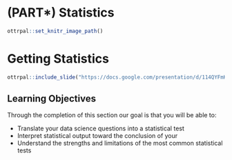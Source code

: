 # (PART\*) Statistics {-}

```r
ottrpal::set_knitr_image_path()
```

# **Getting Statistics**

```r
ottrpal::include_slide("https://docs.google.com/presentation/d/114QYFmKuJ2M5E3tlBw8Gwu2xI09tb8gnrKrNkMY9CG4/edit#slide=id.g145cde68be4_0_126")
```

## Learning Objectives

Through the completion of this section our goal is that you will be able to:

- Translate your data science questions into a statistical test
- Interpret statistical output toward the conclusion of your
- Understand the strengths and limitations of the most common statistical tests
